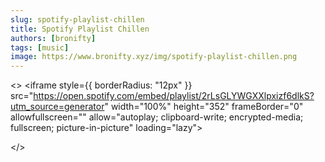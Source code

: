 ```yaml
---
slug: spotify-playlist-chillen
title: Spotify Playlist Chillen
authors: [bronifty]
tags: [music]
image: https://www.bronifty.xyz/img/spotify-playlist-chillen.png
---
```


<>
      <iframe
        style={{ borderRadius: "12px" }}
        src="https://open.spotify.com/embed/playlist/2rLsGLYWGXXlpxizf6dlkS?utm_source=generator"
        width="100%"
        height="352"
        frameBorder="0"
        allowfullscreen=""
        allow="autoplay; clipboard-write; encrypted-media; fullscreen; picture-in-picture"
        loading="lazy"></iframe>

</>
